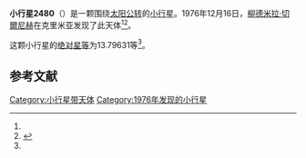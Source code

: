 {{Infobox planet
| bgcolour = #FFFFC0
| name = 2480 Papanov
| symbol = 
| image = 
| caption = 
| discovery = yes
| discovery_ref = 
| discoverer = [[柳德米拉·切爾尼赫|柳德米拉·切爾尼赫]]
| discovery_site = [[克里米亚|克里米亚]] 
| discovered = 1976年12月16日
| designations = yes
| mp_name = 
| named_after = 
| alt_names = 1976 YS1/ 1959 TA / 1969 UV1 / 1979 TJ
| mp_category = [[主带小行星|主带小行星]]
| orbit_ref = <ref name="a">[http://ssd.jpl.nasa.gov/sbdb.cgi?sstr=2480 2480 Papanov] {{Wayback|url=http://ssd.jpl.nasa.gov/sbdb.cgi?sstr=2480 |date=20201124075804 }}，小行星數據庫瀏覽器（JPL Small-Body Database Browser）－[[美国国家航空航天局|美国国家航空航天局]]喷气推进实验室</ref>
| epoch = 2456400.5 (2013年4月18日更新)
| aphelion = {{convert|2.4931828|AU|km|3|abbr=on|lk=out}}
| perihelion = {{convert|1.9586964|AU|km|3|abbr=on}}
| semimajor = {{convert|2.2259396|AU|km|3|abbr=on}}
| eccentricity = 0.1200586
| period = 1213.021503 [[日|日]]<br />3.32[[儒略年|儒略年]]
| avg_speed = 
| inclination = 2.91883
| asc_node = 35.20811
| mean_anomaly = 
| arg_peri = 13.79631
| satellites = 
| physical_characteristics = yes
| dimensions = 
| mass = 
| density = 
| surface_grav = 
| escape_velocity = 
| sidereal_day = 
| axial_tilt = 
| pole_ecliptic_lat = 
| pole_ecliptic_lon = 
| albedo = 
| temperatures= 
| temp_name1 = 
| mean_temp_1 = 
| max_temp_1 = 
| temp_name2 = 
| max_temp_2 = 
| spectral_type = 
| abs_magnitude = 13.79631
}}

'''小行星2480'''（{{lang-en|2480 Papanov}}）是一颗围绕[[太阳|太阳]][[公转|公转]]的[[小行星|小行星]]。1976年12月16日，[[柳德米拉·切爾尼赫|柳德米拉·切爾尼赫]]在克里米亚发现了此天体<ref name="a" /><ref>{{cite news|title=小行星列表|url=http://cfa-www.harvard.edu/iau/lists/NumberedMPs.txt|accessdate=2013-07-08|newspaper=哈佛大学|archive-date=2008-05-17|archive-url=https://web.archive.org/web/20080517010638/http://cfa-www.harvard.edu/iau/lists/NumberedMPs.txt|dead-url=no}}</ref>。

这颗小行星的[[绝对星等|绝对星等]]为13.79631等<ref name="a" />。

==参考文献==
{{reflist}}
{{Minor Planet Number|[[小行星2479|小行星2479]]|[[小行星2481|小行星2481]]}}

{{小天体}}

[[Category:小行星带天体|Category:小行星带天体]]
[[Category:1976年发现的小行星|Category:1976年发现的小行星]]

{{asteroid-stub}}